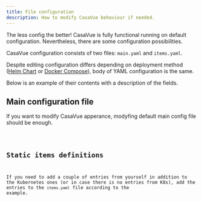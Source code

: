 ```yaml
---
title: File configuration
description: How to modify CasaVue behaviour if needed.
---
```



The less config the better! CasaVue is fully functional running on default configuration. Nevertheless, there are some configuration possibilities.  

CasaVue configuration consists of two files: `main.yaml` and `items.yaml`.

Despite editing configuration differs depending on deployment method ([Helm Chart](/deployment/deploy_helm_chart/#configuration) or [Docker Compose](/deployment/deploy_docker/#editing-configuration)), body of YAML configuration is the same.

Below is an example of their contents with a description of the fields.

## Main configuration file
If you want to modify CasaVue apperance, modyfing default main config file should be enough.

<Code code={importedCfgMain} lang="yaml" title="main.yaml" />

## Static items definitions
If you need to add a couple of entries from yourself in addition to the Kubernetes ones (or in case there is no entries from K8s), add the entries to the `items.yaml` file according to the example.

<Code code={importedCfgItems} lang="yaml" title="items.yaml" />